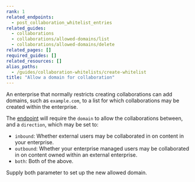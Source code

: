 ```yaml
---
rank: 1
related_endpoints:
  - post_collaboration_whitelist_entries
related_guides:
  - collaborations
  - collaborations/allowed-domains/list
  - collaborations/allowed-domains/delete
related_pages: []
required_guides: []
related_resources: []
alias_paths:
  - /guides/collaboration-whitelists/create-whitelist
title: "Allow a domain for collaboration"
---
```

An enterprise that normally restricts creating collaborations can
add domains, such as `example.com`, to a list for which collaborations may be
created within the enterprise.

<Samples id='post_collaboration_whitelist_entries' />

The
[endpoint](endpoint://post_collaboration_whitelist_entries)
will require the `domain` to allow the collaborations between, and a
`direction`, which may be set to:

* `inbound`: Whether external users may be collaborated in on content in your enterprise.
* `outbound`: Whether your enterprise managed users may be collaborated in on content owned within an external enterprise.
* `both`: Both of the above.

Supply both parameter to set up the new allowed domain.

<Samples id='post_collaboration_whitelist_entries' />
